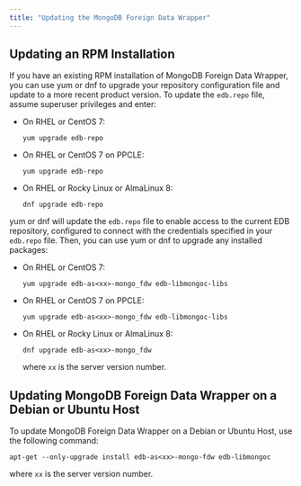 ```yaml
---
title: "Updating the MongoDB Foreign Data Wrapper"
---
```


<div id="updating_the_mongo_data_adapter" class="registered_link"></div>

## Updating an RPM Installation

If you have an existing RPM installation of MongoDB Foreign Data Wrapper, you can use yum or dnf to upgrade your repository configuration file and update to a more recent product version. To update the `edb.repo` file, assume superuser privileges and enter:

-   On RHEL or CentOS 7:

     `yum upgrade edb-repo`

-   On RHEL or CentOS 7 on PPCLE:

     `yum upgrade edb-repo`

-   On RHEL or Rocky Linux or AlmaLinux 8:

     `dnf upgrade edb-repo`

yum or dnf will update the `edb.repo` file to enable access to the current EDB repository, configured to connect with the credentials specified in your `edb.repo` file. Then, you can use yum or dnf to upgrade any installed packages:

-   On RHEL or CentOS 7:

     `yum upgrade edb-as<xx>-mongo_fdw edb-libmongoc-libs`

-   On RHEL or CentOS 7 on PPCLE:

     `yum upgrade edb-as<xx>-mongo_fdw edb-libmongoc-libs`

-   On RHEL or Rocky Linux or AlmaLinux 8:

     `dnf upgrade edb-as<xx>-mongo_fdw`

    where `xx` is the server version number.

## Updating MongoDB Foreign Data Wrapper on a Debian or Ubuntu Host

To update MongoDB Foreign Data Wrapper on a Debian or Ubuntu Host, use the following command:

 `apt-get --only-upgrade install edb-as<xx>-mongo-fdw edb-libmongoc`

 where `xx` is the server version number.
